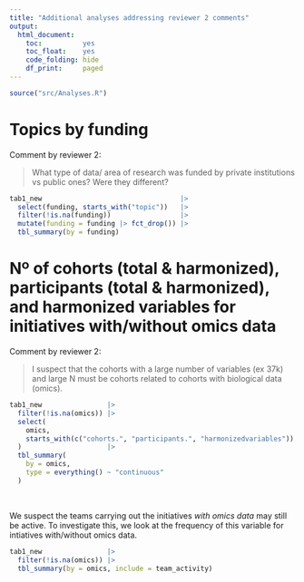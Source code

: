 ```yaml
---
title: "Additional analyses addressing reviewer 2 comments"
output:
  html_document:
    toc:          yes
    toc_float:    yes
    code_folding: hide
    df_print:     paged
---
```




```r
source("src/Analyses.R")
```


# Topics by funding

Comment by reviewer 2:

> What type of data/ area of research was funded by private institutions
vs public ones? Were they different?


```r
tab1_new                                  |>
  select(funding, starts_with("topic"))   |>
  filter(!is.na(funding))                 |>
  mutate(funding = funding |> fct_drop()) |>
  tbl_summary(by = funding)
```


# Nº of cohorts (total & harmonized), participants (total & harmonized), and harmonized variables for initiatives with/without omics data

Comment by reviewer 2:

> I suspect that the cohorts with a large number of variables (ex 37k)
and large N must be cohorts related to cohorts with biological data (omics).

```r
tab1_new                |>
  filter(!is.na(omics)) |>
  select(
    omics,
    starts_with(c("cohorts.", "participants.", "harmonizedvariables"))
  )                     |>
  tbl_summary(
    by = omics,
    type = everything() ~ "continuous"
  )
```

<br>

We suspect the teams carrying out the initiatives _with omics data_ may still
be active.
To investigate this, we look at the frequency of this variable for intiatives
with/without omics data.

```r
tab1_new                |>
  filter(!is.na(omics)) |>
  tbl_summary(by = omics, include = team_activity)
```


